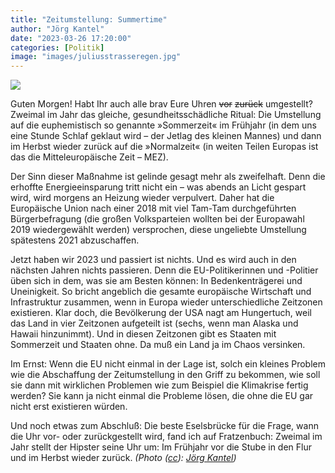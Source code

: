 ```yaml
---
title: "Zeitumstellung: Summertime"
author: "Jörg Kantel"
date: "2023-03-26 17:20:00"
categories: [Politik]
image: "images/juliusstrasseregen.jpg"
---
```


[![](images/juliusstrasseregen-b.jpg)](https://www.flickr.com/photos/schockwellenreiter/52770341521/)

Guten Morgen! Habt Ihr auch alle brav Eure Uhren ~~vor~~ ~~zurück~~ umgestellt? Zweimal im Jahr das gleiche, gesundheitsschädliche Ritual: Die Umstellung auf die euphemistisch so genannte »Sommerzeit« im Frühjahr (in dem uns eine Stunde Schlaf geklaut wird -- der Jetlag des kleinen Mannes) und dann im Herbst wieder zurück auf die »Normalzeit« (in weiten Teilen Europas ist das die Mitteleuropäische Zeit -- MEZ).

Der Sinn dieser Maßnahme ist gelinde gesagt mehr als zweifelhaft. Denn die erhoffte Energieeinsparung tritt nicht ein -- was abends an Licht gespart wird, wird morgens an Heizung wieder verpulvert. Daher hat die Europäische Union nach einer 2018 mit viel Tam-Tam durchgeführten Bürgerbefragung (die großen Volksparteien wollten bei der Europawahl 2019 wiedergewählt werden) versprochen, diese ungeliebte Umstellung spätestens 2021 abzuschaffen.

Jetzt haben wir 2023 und passiert ist nichts. Und es wird auch in den nächsten Jahren nichts passieren. Denn die EU-Politikerinnen und -Politier üben sich in dem, was sie am Besten können: In Bedenkenträgerei und Uneinigkeit. So bricht angeblich die gesamte europäische Wirtschaft und Infrastruktur zusammen, wenn in Europa wieder unterschiedliche Zeitzonen existieren. Klar doch, die Bevölkerung der USA nagt am Hungertuch, weil das Land in vier Zeitzonen aufgeteilt ist (sechs, wenn man Alaska und Hawaii hinzunimmt). Und in diesen Zeitzonen gibt es Staaten mit Sommerzeit und Staaten ohne. Da muß ein Land ja im Chaos versinken.

Im Ernst: Wenn die EU nicht einmal in der Lage ist, solch ein kleines Problem wie die Abschaffung der Zeitumstellung in den Griff zu bekommen, wie soll sie dann mit wirklichen Problemen wie zum Beispiel die Klimakrise fertig werden? Sie kann ja nicht einmal die Probleme lösen, die ohne die EU gar nicht erst existieren würden.

Und noch etwas zum Abschluß: Die beste Eselsbrücke für die Frage, wann die Uhr vor- oder zurückgestellt wird, fand ich auf Fratzenbuch: Zweimal im Jahr stellt der Hipster seine Uhr um: Im Frühjahr vor die Stube in den Flur und im Herbst wieder zurück.  *(Photo ([cc](http://creativecommons.org/licenses/by-nc-nd/2.0/)): [Jörg Kantel](http://cognitiones.kantel-chaos-team.de/cv.html))*